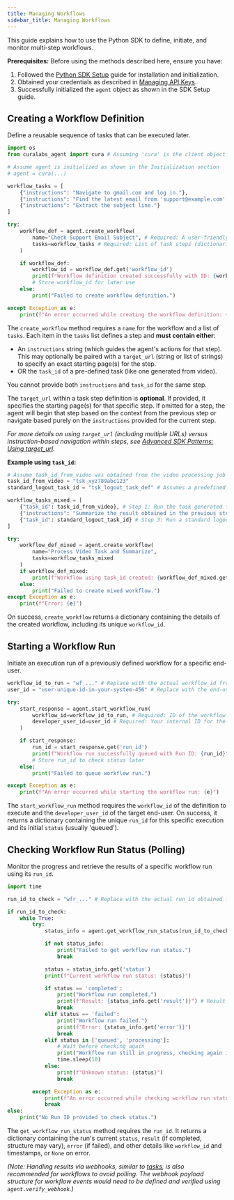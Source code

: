 ```yaml
---
title: Managing Workflows
sidebar_title: Managing Workflows
---
```


This guide explains how to use the Python SDK to define, initiate, and monitor multi-step workflows.

**Prerequisites:** Before using the methods described here, ensure you have:
1.  Followed the [Python SDK Setup](./sdk-setup.md) guide for installation and initialization.
2.  Obtained your credentials as described in [Managing API Keys](./managing-api-keys.md).
3.  Successfully initialized the `agent` object as shown in the SDK Setup guide.

## Creating a Workflow Definition

Define a reusable sequence of tasks that can be executed later.

```python
import os
from curalabs_agent import cura # Assuming 'cura' is the client object

# Assume agent is initialized as shown in the Initialization section
# agent = cura(...)

workflow_tasks = [
    {"instructions": "Navigate to gmail.com and log in."},
    {"instructions": "Find the latest email from 'support@example.com'."},
    {"instructions": "Extract the subject line."}
]

try:
    workflow_def = agent.create_workflow(
        name="Check Support Email Subject", # Required: A user-friendly name
        tasks=workflow_tasks # Required: List of task steps (dictionaries with 'instructions' and optional 'target_url')
    )

    if workflow_def:
        workflow_id = workflow_def.get('workflow_id')
        print(f"Workflow definition created successfully with ID: {workflow_id}")
        # Store workflow_id for later use
    else:
        print("Failed to create workflow definition.")

except Exception as e:
    print(f"An error occurred while creating the workflow definition: {e}")

```

The `create_workflow` method requires a `name` for the workflow and a list of `tasks`. Each item in the `tasks` list defines a step and **must contain either**:
*   An `instructions` string (which guides the agent's actions for that step). This may optionally be paired with a `target_url` (string or list of strings) to specify an exact starting page(s) for the step.
*   OR the `task_id` of a pre-defined task (like one generated from video).

You cannot provide both `instructions` and `task_id` for the same step.

The `target_url` within a task step definition is **optional**. If provided, it specifies the starting page(s) for that specific step. If omitted for a step, the agent will begin that step based on the context from the previous step or navigate based purely on the `instructions` provided for the current step.

*For more details on using `target_url` (including multiple URLs) versus instruction-based navigation within steps, see [Advanced SDK Patterns: Using target_url](./advanced-sdk-patterns.md#using-targeturl-for-initial-context-optional).*

**Example using `task_id`:**

```python
# Assume task_id_from_video was obtained from the video processing job
task_id_from_video = "tsk_xyz789abc123" 
standard_logout_task_id = "tsk_logout_task_def" # Assumes a predefined task for logging out

workflow_tasks_mixed = [
    {"task_id": task_id_from_video}, # Step 1: Run the task generated from video
    {"instructions": "Summarize the result obtained in the previous step and send it as an email."}, # Step 2: Use instructions
    {"task_id": standard_logout_task_id} # Step 3: Run a standard logout task
]

try:
    workflow_def_mixed = agent.create_workflow(
        name="Process Video Task and Summarize", 
        tasks=workflow_tasks_mixed 
    )
    if workflow_def_mixed:
        print(f"Workflow using task_id created: {workflow_def_mixed.get('workflow_id')}")
    else:
        print("Failed to create mixed workflow.")
except Exception as e:
    print(f"Error: {e}")

```

On success, `create_workflow` returns a dictionary containing the details of the created workflow, including its unique `workflow_id`.

## Starting a Workflow Run

Initiate an execution run of a previously defined workflow for a specific end-user.

```python
workflow_id_to_run = "wf_..." # Replace with the actual workflow_id from create_workflow
user_id = "user-unique-id-in-your-system-456" # Replace with the end-user's ID in your system

try:
    start_response = agent.start_workflow_run(
        workflow_id=workflow_id_to_run, # Required: ID of the workflow to run
        developer_user_id=user_id # Required: Your internal ID for the end-user
    )

    if start_response:
        run_id = start_response.get('run_id')
        print(f"Workflow run successfully queued with Run ID: {run_id}")
        # Store run_id to check status later
    else:
        print("Failed to queue workflow run.")

except Exception as e:
    print(f"An error occurred while starting the workflow run: {e}")

```

The `start_workflow_run` method requires the `workflow_id` of the definition to execute and the `developer_user_id` of the target end-user. On success, it returns a dictionary containing the unique `run_id` for this specific execution and its initial `status` (usually 'queued').

## Checking Workflow Run Status (Polling)

Monitor the progress and retrieve the results of a specific workflow run using its `run_id`.

```python
import time

run_id_to_check = "wfr_..." # Replace with the actual run_id obtained from start_workflow_run

if run_id_to_check:
    while True:
        try:
            status_info = agent.get_workflow_run_status(run_id_to_check) # Required: ID of the run

            if not status_info:
                print("Failed to get workflow run status.")
                break

            status = status_info.get('status')
            print(f"Current workflow run status: {status}")

            if status == 'completed':
                print("Workflow run completed.")
                print(f"Result: {status_info.get('result')}") # Result structure may vary
                break
            elif status == 'failed':
                print("Workflow run failed.")
                print(f"Error: {status_info.get('error')}")
                break
            elif status in ['queued', 'processing']:
                # Wait before checking again
                print("Workflow run still in progress, checking again in 10 seconds...")
                time.sleep(10)
            else:
                print(f"Unknown status: {status}")
                break

        except Exception as e:
            print(f"An error occurred while checking workflow run status: {e}")
            break
else:
    print("No Run ID provided to check status.")

```

The `get_workflow_run_status` method requires the `run_id`. It returns a dictionary containing the run's current `status`, `result` (if completed, structure may vary), `error` (if failed), and other details like `workflow_id` and timestamps, or `None` on error.

*(Note: Handling results via webhooks, similar to [tasks](./tasks.md#handling-results-via-webhooks-recommended), is also recommended for workflows to avoid polling. The webhook payload structure for workflow events would need to be defined and verified using `agent.verify_webhook`.)*
